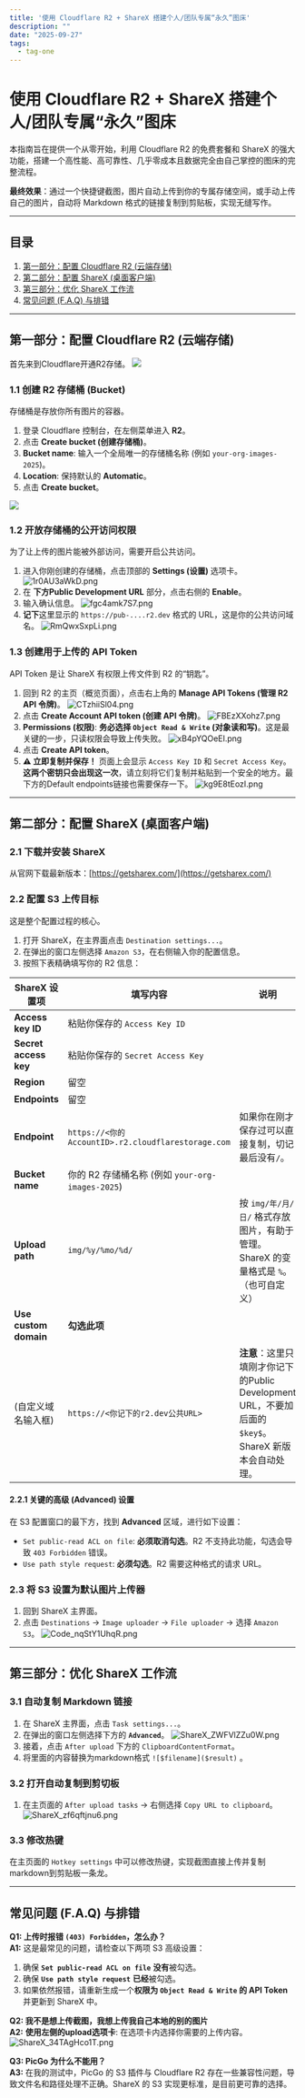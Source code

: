 ```yaml
---
title: '使用 Cloudflare R2 + ShareX 搭建个人/团队专属“永久”图床'
description: ""
date: "2025-09-27"
tags:
  - tag-one
---
```


# 使用 Cloudflare R2 + ShareX 搭建个人/团队专属“永久”图床

本指南旨在提供一个从零开始，利用 Cloudflare R2 的免费套餐和 ShareX 的强大功能，搭建一个高性能、高可靠性、几乎零成本且数据完全由自己掌控的图床的完整流程。

**最终效果**：通过一个快捷键截图，图片自动上传到你的专属存储空间，或手动上传自己的图片，自动将 Markdown 格式的链接复制到剪贴板，实现无缝写作。

---

## 目录
1.  [第一部分：配置 Cloudflare R2 (云端存储)](#第一部分配置-cloudflare-r2-云端存储)
2.  [第二部分：配置 ShareX (桌面客户端)](#第二部分配置-sharex-桌面客户端)
3.  [第三部分：优化 ShareX 工作流](#第三部分优化-sharex-工作流)
4.  [常见问题 (F.A.Q) 与排错](#常见问题-faq-与排错)

---

## 第一部分：配置 Cloudflare R2 (云端存储)

首先来到Cloudflare开通R2存储。
![](https://pub-85d4dcece16844bf8290aa4b33608ccd.r2.dev/ShareX/2025/09/%E5%9B%BE%E7%89%87_20250927143514.png)

### 1.1 创建 R2 存储桶 (Bucket)

存储桶是存放你所有图片的容器。

1.  登录 Cloudflare 控制台，在左侧菜单进入 **R2**。
2.  点击 **Create bucket (创建存储桶)**。
3.  **Bucket name**: 输入一个全局唯一的存储桶名称 (例如 `your-org-images-2025`)。
4.  **Location**: 保持默认的 **Automatic**。
5.  点击 **Create bucket**。

![](https://pub-85d4dcece16844bf8290aa4b33608ccd.r2.dev/ShareX/2025/09/xrRAVMB2Sz.png)

### 1.2 开放存储桶的公开访问权限

为了让上传的图片能被外部访问，需要开启公共访问。

1.  进入你刚创建的存储桶，点击顶部的 **Settings (设置)** 选项卡。
![1r0AU3aWkD.png](https://pub-85d4dcece16844bf8290aa4b33608ccd.r2.dev/ShareX/2025/09/1r0AU3aWkD.png)
2.  在 **下方Public Development URL** 部分，点击右侧的 **Enable**。
3.  输入确认信息。
![fgc4amk7S7.png](https://pub-85d4dcece16844bf8290aa4b33608ccd.r2.dev/ShareX/2025/09/fgc4amk7S7.png)
4.  **记下**这里显示的 `https://pub-....r2.dev` 格式的 URL，这是你的公共访问域名。
![RmQwxSxpLi.png](https://pub-85d4dcece16844bf8290aa4b33608ccd.r2.dev/ShareX/2025/09/RmQwxSxpLi.png)

### 1.3 创建用于上传的 API Token

API Token 是让 ShareX 有权限上传文件到 R2 的“钥匙”。

1.  回到 R2 的主页（概览页面），点击右上角的 **Manage API Tokens (管理 R2 API 令牌)**。
![CTzhiiSl04.png](https://pub-85d4dcece16844bf8290aa4b33608ccd.r2.dev/ShareX/2025/09/CTzhiiSl04.png)
1.  点击 **Create Account API token (创建 API 令牌)**。
![FBEzXXohz7.png](https://pub-85d4dcece16844bf8290aa4b33608ccd.r2.dev/ShareX/2025/09/FBEzXXohz7.png)
2.  **Permissions (权限)**: **务必选择 `Object Read & Write` (对象读和写)**。这是最关键的一步，只读权限会导致上传失败。
![xB4pYQOeEI.png](https://pub-85d4dcece16844bf8290aa4b33608ccd.r2.dev/ShareX/2025/09/xB4pYQOeEI.png)
3.  点击 **Create API token**。
4.  **⚠️ 立即复制并保存！** 页面上会显示 `Access Key ID` 和 `Secret Access Key`。**这两个密钥只会出现这一次**，请立刻将它们复制并粘贴到一个安全的地方。最下方的Default endpoints链接也需要保存一下。
![kg9E8tEozI.png](https://pub-85d4dcece16844bf8290aa4b33608ccd.r2.dev/ShareX/2025/09/kg9E8tEozI.png)

---

## 第二部分：配置 ShareX (桌面客户端)

### 2.1 下载并安装 ShareX

从官网下载最新版本：[https://getsharex.com/](https://getsharex.com/)

### 2.2 配置 S3 上传目标

这是整个配置过程的核心。

1.  打开 ShareX，在主界面点击 `Destination settings...`。
2.  在弹出的窗口左侧选择 `Amazon S3`，在右侧输入你的配置信息。
3.  按照下表精确填写你的 R2 信息：

| ShareX 设置项             | 填写内容                                                               | 说明                                                                      |
| ------------------------- | ---------------------------------------------------------------------- | ------------------------------------------------------------------------- |
| **Access key ID** | 粘贴你保存的 `Access Key ID`                                             |                                                                           |
| **Secret access key** | 粘贴你保存的 `Secret Access Key`                                           |                                                                           |
| **Region** | 留空                                                                 |                                                                           |
| **Endpoints** | 留空                       |        
| **Endpoint** | `https://<你的AccountID>.r2.cloudflarestorage.com`                       |  如果你在刚才保存过可以直接复制，切记最后没有`/`。                                           |
| **Bucket name** | 你的 R2 存储桶名称 (例如 `your-org-images-2025`)                         |                                                                           |
| **Upload path** | `img/%y/%mo/%d/`                                                         | 按 `img/年/月/日/` 格式存放图片，有助于管理。ShareX 的变量格式是 `%`。（也可自定义）       |
| **Use custom domain** | **勾选此项** |                                                                           |
| (自定义域名输入框)        | `https://<你记下的r2.dev公共URL>`                                          | **注意**：这里只填刚才你记下的Public Development URL，不要加后面的 `$key$`。ShareX 新版本会自动处理。 |


#### 2.2.1 关键的高级 (Advanced) 设置

在 S3 配置窗口的最下方，找到 **Advanced** 区域，进行如下设置：

* `Set public-read ACL on file`: **必须取消勾选**。R2 不支持此功能，勾选会导致 `403 Forbidden` 错误。
* `Use path style request`: **必须勾选**。R2 需要这种格式的请求 URL。

### 2.3 将 S3 设置为默认图片上传器

1.  回到 ShareX 主界面。
2.  点击 `Destinations` -> `Image uploader` -> `File uploader` -> 选择 `Amazon S3`。
![Code_nqStY1UhqR.png](https://pub-85d4dcece16844bf8290aa4b33608ccd.r2.dev/ShareX/2025/09/Code_nqStY1UhqR.png)

---

## 第三部分：优化 ShareX 工作流

### 3.1 自动复制 Markdown 链接

1.  在 ShareX 主界面，点击 `Task settings...`。
2.  在弹出的窗口左侧选择下方的 **`Advanced`**。
![ShareX_ZWFVlZZu0W.png](https://pub-85d4dcece16844bf8290aa4b33608ccd.r2.dev/ShareX/2025/09/ShareX_ZWFVlZZu0W.png)
1.  接着，点击 `After upload` 下方的 `ClipboardContentFormat`。
2.  将里面的内容替换为markdown格式 `![$filename]($result)` 。

### 3.2 打开自动复制到剪切板 

1.  在主页面的 `After upload tasks` -> 右侧选择 `Copy URL to clipboard`。
![ShareX_zf6qftjnu6.png](https://pub-85d4dcece16844bf8290aa4b33608ccd.r2.dev/ShareX/2025/09/ShareX_zf6qftjnu6.png)

### 3.3 修改热键

在主页面的 `Hotkey settings` 中可以修改热键，实现截图直接上传并复制markdown到剪贴板一条龙。

---

## 常见问题 (F.A.Q) 与排错

**Q1: 上传时报错 `(403) Forbidden`，怎么办？**  
**A1:** 这是最常见的问题，请检查以下两项 S3 高级设置：
1.  确保 **`Set public-read ACL on file`** **没有**被勾选。
2.  确保 **`Use path style request`** **已经**被勾选。
3.  如果依然报错，请重新生成一个**权限为 `Object Read & Write` 的 API Token** 并更新到 ShareX 中。

**Q2: 我不是想上传截图，我想上传我自己本地的别的图片**  
**A2:**
**使用左侧的upload选项卡**: 在选项卡内选择你需要的上传内容。
![ShareX_34TAgHco1T.png](https://pub-85d4dcece16844bf8290aa4b33608ccd.r2.dev/ShareX/2025/09/ShareX_34TAgHco1T.png)

**Q3: PicGo 为什么不能用？**  
**A3:** 在我的测试中，PicGo 的 S3 插件与 Cloudflare R2 存在一些兼容性问题，导致文件名和路径处理不正确。ShareX 的 S3 实现更标准，是目前更可靠的选择。
